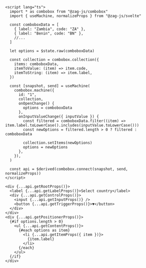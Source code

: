```svelte
<script lang="ts">
  import * as combobox from "@zag-js/combobox"
  import { useMachine, normalizeProps } from "@zag-js/svelte"

  const comboboxData = [
    { label: "Zambia", code: "ZA" },
    { label: "Benin", code: "BN" },
    //...
  ]

  let options = $state.raw(comboboxData)

  const collection = combobox.collection({
    items: comboboxData,
    itemToValue: (item) => item.code,
    itemToString: (item) => item.label,
  })

  const [snapshot, send] = useMachine(
    combobox.machine({
      id: "1",
      collection,
      onOpenChange() {
        options = comboboxData
      },
      onInputValueChange({ inputValue }) {
        const filtered = comboboxData.filter((item) => item.label.toLowerCase().includes(inputValue.toLowerCase()))
        const newOptions = filtered.length > 0 ? filtered : comboboxData

        collection.setItems(newOptions)
        options = newOptions
      },
    }),
  )

  const api = $derived(combobox.connect(snapshot, send, normalizeProps))
</script>

<div {...api.getRootProps()}>
  <label {...api.getLabelProps()}>Select country</label>
  <div {...api.getControlProps()}>
    <input {...api.getInputProps()} />
    <button {...api.getTriggerProps()}>▼</button>
  </div>
</div>
<div {...api.getPositionerProps()}>
  {#if options.length > 0}
    <ul {...api.getContentProps()}>
      {#each options as item}
        <li {...api.getItemProps({ item })}>
          {item.label}
        </li>
      {/each}
    </ul>
  {/if}
</div>
```
